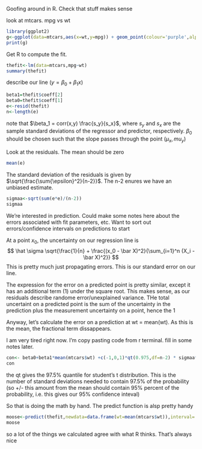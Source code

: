 
Goofing around in R. Check that stuff makes sense

look at mtcars. mpg vs wt

```r
library(ggplot2)
g<-ggplot(data=mtcars,aes(x=wt,y=mpg)) + geom_point(colour='purple',alpha=0.5) + geom_smooth(method='lm')
print(g)
```

Get R to compute the fit.

```r
thefit<-lm(data=mtcars,mpg~wt)
summary(thefit)
```

describe our line ($y = \beta_0 + \beta_1 x$)

```r
beta1=thefit$coeff[2]
beta0=thefit$coeff[1]
e<-resid(thefit)
n<-length(e)
```
note that $\beta_1 = corr(x,y) \frac{s_y}{s_x}$, where $s_y$ and $s_x$ are the sample standard deviations of the regressor and predictor, respectively. $\beta_0$ should be chosen such that the slope passes through the point $(\mu_x,mu_y)$

Look at the residuals. The mean should be zero
```r
mean(e)
```

The standard deviation of the residuals is given by $\sqrt{\frac{\sum{\epsilon}^2}{n-2}}$. The n-2 enures we have an unbiased estimate.

```r
sigmaa<-sqrt(sum(e*e)/(n-2))
sigmaa
```

We're interested in prediction. Could make some notes here about the errors associated with fit parameters, etc. Want to sort out errors/confidence intervals on predictions to start

At a point $x_0$, the uncertainty on our regression line is
$$
\hat \sigma \sqrt{\frac{1}{n} + \frac{(x_0 - \bar X)^2}{\sum_{i=1}^n (X_i - \bar X)^2}}
$$
This is pretty much just propagating errors. This is our standard error on our line.

The expression for the error on a predicted point is pretty similar, except it has an additional term (1) under the square root. This makes sense, as our residuals describe randome error/unexplained variance. THe total uncertaint on a predicted point is the sum of the uncertainty in the prediction plus the measurement uncertainty on a point, hence the 1


Anyway, let's calculate the error on a prediction at wt = mean(wt). As this is the mean, the fractional term dissappears.

I am very tired right now. I'm copy pasting code from r terminal. fill in some notes later.

```r
con<- beta0+beta1*mean(mtcars$wt) +c(-1,0,1)*qt(0.975,df=n-2) * sigmaa*sqrt(1 + 1/n )
con
```
the qt gives the 97.5% quantile for student's t distribution. This is the number of standard deviations needed to contain 97.5% of the probability (so +/- this amount from the mean should contain 95% percent of the probability, i.e. this gives our 95% confidence inteval)

So that is doing the math by hand. The predict function is alsp pretty handy

```r
moose<-predict(thefit,newdata=data.frame(wt=mean(mtcars$wt)),interval='prediction',level=0.95)
moose
```
so a lot of the things we calculated agree with what R thinks. That's always nice










